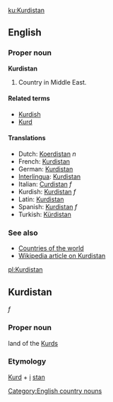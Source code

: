 [[ku:Kurdistan]]
==English==
===Proper noun===
'''Kurdistan'''

# Country in Middle East. 

====Related terms====
*[[Kurdish]]
*[[Kurd]]

====Translations====
*Dutch: [[Koerdistan]] ''n''
*French: [[Kurdistan]] 
*German: [[Kurdistan]]
*[[Interlingua]]: [[Kurdistan]]
*Italian: [[Curdistan]] ''f''
*Kurdish: [[Kurdistan]] ''f''
*Latin: [[Kurdistan]]
*Spanish: [[Kurdistan]] ''f''
*Turkish: [[Kürdistan]]

===See also===
*[[Countries of the world]]
*[[w:Kurdistan|Wikipedia article on Kurdistan]]
[[pl:Kurdistan]]
[[Category:English country nouns]]


== Kurdistan ==
''f''

===Proper noun===
land of the [[Kurd]]s

===Etymology===
[[Kurd]] + [[i]] [[stan]]